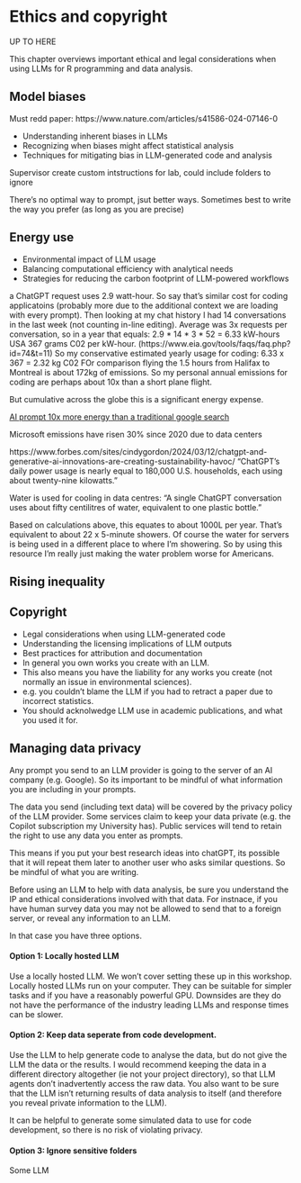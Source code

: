 # Ethics and copyright

UP TO HERE

This chapter overviews important ethical and legal considerations when using LLMs for R programming and data analysis. 

## Model biases



Must redd paper:
https://www.nature.com/articles/s41586-024-07146-0

- Understanding inherent biases in LLMs
- Recognizing when biases might affect statistical analysis
- Techniques for mitigating bias in LLM-generated code and analysis

Supervisor create custom intstructions for lab, could include folders to ignore

There's no optimal way to prompt, jsut better ways. Sometimes best to write the way you prefer (as long as you are precise)

## Energy use

- Environmental impact of LLM usage
- Balancing computational efficiency with analytical needs
- Strategies for reducing the carbon footprint of LLM-powered workflows

a ChatGPT request uses 2.9 watt-hour. So say that's similar cost for coding applicatoins (probably more due to the additional context we are loading with every prompt). Then looking at my chat history I had 14 conversations in the last week (not counting in-line editing). Average was 3x requests per conversation, so in a year that equals:
2.9 * 14 * 3 * 52 = 6.33 kW-hours
USA 367 grams C02 per kW-hour. (https://www.eia.gov/tools/faqs/faq.php?id=74&t=11)
So my conservative estimated yearly usage for coding: 6.33 x 367 = 2.32 kg C02
FOr comparison flying the 1.5 hours from Halifax to Montreal is about 172kg of emissions. 
So my personal annual emissions for coding are perhaps about 10x than a short plane flight. 

But cumulative across the globe this is a significant energy expense. 

[AI prompt 10x more energy than a traditional google search](https://www.euronews.com/my-europe/2025/03/17/chatgpt-deepseek-co-how-much-energy-do-ai-powered-chatbots-consume)

Microsoft emissions have risen 30% since 2020 due to data centers

https://www.forbes.com/sites/cindygordon/2024/03/12/chatgpt-and-generative-ai-innovations-are-creating-sustainability-havoc/
"ChatGPT's daily power usage is nearly equal to 180,000 U.S. households, each using about twenty-nine kilowatts."

Water is used for cooling in data centres: 
"A single ChatGPT conversation uses about fifty centilitres of water, equivalent to one plastic bottle."

Based on calculations above, this equates to about 1000L per year. That's equivalent to about 22 x 5-minute showers. Of course the water for servers is being used in a different place to where I'm showering. So by using this resource I'm really just making the water problem worse for Americans. 

## Rising inequality

## Copyright

- Legal considerations when using LLM-generated code
- Understanding the licensing implications of LLM outputs
- Best practices for attribution and documentation
- In general you own works you create with an LLM. 
- This also means you have the liability for any works you create (not normally an issue in environmental sciences). 
- e.g. you couldn't blame the LLM if you had to retract a paper due to incorrect statistics. 
- You should acknolwedge LLM use in academic publications, and what you used it for. 

## Managing data privacy

Any prompt you send to an LLM provider is going to the server of an AI company (e.g. Google). So its important to be mindful of what information you are including in your prompts. 

The data you send (including text data) will be covered by the privacy policy of the LLM provider. Some services claim to keep your data private (e.g. the Copilot subscription my University has). Public services will tend to retain the right to use any data you enter as prompts. 

This means if you put your best research ideas into chatGPT, its possible that it will repeat them later to another user who asks similar questions. So be mindful of what you are writing. 

Before using an LLM to help with data analysis, be sure you understand the IP and ethical considerations involved with that data. For instnace, if you have human survey data you may not be allowed to send that to a foreign server, or reveal any information to an LLM. 

In that case you have three options. 

#### Option 1: Locally hosted LLM

Use a locally hosted LLM. We won't cover setting these up in this workshop. Locally hosted LLMs run on your computer. They can be suitable for simpler tasks and if you have a reasonably powerful GPU. Downsides are they do not have the performance of the industry leading LLMs and response times can be slower. 

#### Option 2: Keep data seperate from code development. 

Use the LLM to help generate code to analyse the data, but do not give the LLM the data or the results. I would recommend keeping the data in a different directory altogether (ie not your project directory), so that LLM agents don't inadvertently access the raw data. You also want to be sure that the LLM isn't returning results of data analysis to itself (and therefore you reveal private information to the LLM). 

It can be helpful to generate some simulated data to use for code development, so there is no risk of violating privacy. 

#### Option 3: Ignore sensitive folders 

Some LLM 
